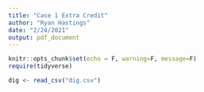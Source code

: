 ```yaml
---
title: "Case 1 Extra Credit"
author: "Ryan Hastings"
date: "2/24/2021"
output: pdf_document
---
```


```r
knitr::opts_chunk$set(echo = F, warning=F, message=F)
require(tidyverse)
```

```r
dig <- read_csv("dig.csv")
```

